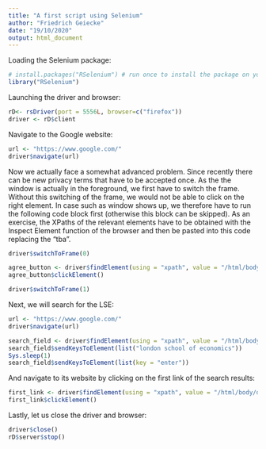 ```yaml
---
title: "A first script using Selenium"
author: "Friedrich Geiecke"
date: "19/10/2020"
output: html_document
---
```


Loading the Selenium package:

```r
# install.packages("RSelenium") # run once to install the package on your computer
library("RSelenium")
```


Launching the driver and browser:

```r
rD<- rsDriver(port = 5556L, browser=c("firefox"))
driver <- rD$client
```

Navigate to the Google website:

```r
url <- "https://www.google.com/"
driver$navigate(url)
```

Now we actually face a somewhat advanced problem. Since recently there can be new privacy terms that have to be accepted once. As the the window is actually in the foreground, we first have to switch the frame. Without this switching of the frame, we would not be able to click on the right element. In case such as window shows up, we therefore have to run the following code block first (otherwise this block can be skipped). As an exercise, the XPaths of the relevant elements have to be obtained with the Inspect Element function of the browser and then be pasted into this code replacing the "tba".

```r
driver$switchToFrame(0)

agree_button <- driver$findElement(using = "xpath", value = "/html/body/div/c-wiz/div[2]/div/div/div/div/div[2]/form/div/span/span")
agree_button$clickElement()

driver$switchToFrame(1)
```

Next, we will search for the LSE:
```r
url <- "https://www.google.com/"
driver$navigate(url)
```

```r
search_field <- driver$findElement(using = "xpath", value = "/html/body/div/div[2]/form/div[2]/div[1]/div[1]/div/div[2]/input")
search_field$sendKeysToElement(list("london school of economics"))
Sys.sleep(1)
search_field$sendKeysToElement(list(key = "enter"))
```

And navigate to its website by clicking on the first link of the search results:

```r
first_link <- driver$findElement(using = "xpath", value = "/html/body/div[7]/div[2]/div[10]/div[1]/div[2]/div/div[2]/div[2]/div/div/div[1]/div/div/div/div[1]/a/h3/span")
first_link$clickElement()
```

Lastly, let us close the driver and browser:

```r
driver$close()
rD$server$stop()
```
